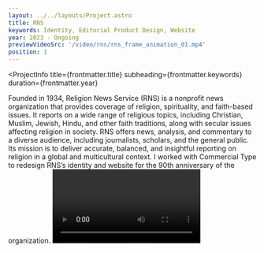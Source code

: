 ```yaml
---
layout: ../../layouts/Project.astro
title: RNS
keywords: Identity, Editorial Product Design, Website
year: 2023 - Ongoing
previewVideoSrc: '/video/rns/rns_frame_animation_01.mp4'
position: 1
---
```




<ProjectInfo
    title={frontmatter.title}
    subheading={frontmatter.keywords}
    duration={frontmatter.year}
>
 <Text>
    Founded in 1934, Religion News Service (RNS) is a nonprofit news organization that provides coverage of religion, spirituality, and faith-based issues. It reports on a wide range of religious topics, including Christian, Muslim, Jewish, Hindu, and other faith traditions, along with secular issues affecting religion in society. RNS offers news, analysis, and commentary to a diverse audience, including journalists, scholars, and the general public. Its mission is to deliver accurate, balanced, and insightful reporting on religion in a global and multicultural context. I worked with Commercial Type to redesign RNS’s identity and website for the 90th anniversary of the organization.
</Text>
</ProjectInfo>
<Video src='/video/rns/rns_logo_animation.mp4' />
<Video src='/video/rns/rns_website_animation.mp4' />
<Video src='/video/rns/rns_color_animation.mp4' />
<Video src='/video/rns/rns_topic.mp4' />
<Video src='/video/rns/rns_modules.mp4' />
<Img src={import('../../images/rns/rns_websiteoverview.png')} alt={'Website Overview'} />
<Img src={import('../../images/rns/rns_billboard.png')} alt={'Billboard'} />
<Img src={import('../../images/rns/rns_pin.png')} alt={'Pin'} />
<Img src={import('../../images/rns/rns_tote.jpg')} alt={'Tote'} />




